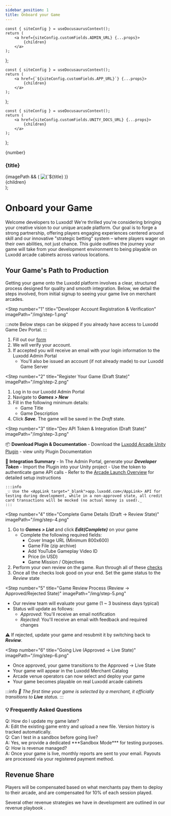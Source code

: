 ```yaml
---
sidebar_position: 1
title: Onboard your Game
---
```



	const { siteConfig } = useDocusaurusContext();
	return (
		<a href={siteConfig.customFields.ADMIN_URL} {...props}>
			{children}
		</a>
	);
};

	const { siteConfig } = useDocusaurusContext();
	return (
		<a href={`${siteConfig.customFields.APP_URL}`} {...props}>
			{children}
		</a>
	);
};

	const { siteConfig } = useDocusaurusContext();
	return (
		<a href={siteConfig.customFields.UNITY_DOCS_URL} {...props}>
			{children}
		</a>
	);
};

  <div className="step-container">
    <div className="step-header">
      <div className="step-number">{number}</div>
      <h3 className="step-title">{title}</h3>
    </div>
    <div className="step-content">
      {imagePath && (
        <img src={imagePath} alt={`${title} infographic`} className="step-infographic" />
      )}
      <div className="step-description">
        {children}
      </div>
    </div>
  </div>
);

# Onboard your Game

Welcome developers to Luxodd! We're thrilled you're considering bringing your creative vision to our unique arcade platform. Our goal is to forge a strong partnership, offering players engaging experiences centered around skill and our innovative "strategic betting" system – where players wager on their own abilities, not just chance. This guide outlines the journey your game will take from your development environment to being playable on Luxodd arcade cabinets across various locations.

## Your Game's Path to Production

Getting your game onto the Luxodd platform involves a clear, structured process designed for quality and smooth integration. Below, we detail the steps involved, from initial signup to seeing your game live on merchant arcades.

<Step 
  number="1" 
  title="Developer Account Registration & Verification" 
  imagePath="/img/step-1.png"
>
  :::note
  Below steps can be skipped if you already have access to Luxodd Game Dev Portal.
  :::

  1. Fill out our [form](https://forms.gle/ixqvtC9uKjJUNL5k8)
  2. We will verify your account.
  3. If accepted you will receive an email with your login information to the <AdminLink target="_blank">Luxodd Admin Portal</AdminLink>
     - You'll also be issued an account (if not already made) to our <AppLink target="_blank">Luxodd Game Server</AppLink>
</Step>

<Step 
  number="2" 
  title="Register Your Game (Draft State)" 
  imagePath="/img/step-2.png"
>
  1. Log in to our <AdminLink target="_blank">Luxodd Admin Portal</AdminLink>
  2. Navigate to ***Games > New***
  3. Fill in the following minimum details:
     - Game Title
     - Game Description
  4. Click ***Save***. The game will be saved in the _Draft_ state.
</Step>


<Step 
  number="3" 
  title="Dev API Token & Integration (Draft State)" 
  imagePath="/img/step-3.png"
>
  📦 **Download Plugin & Documentation**
    - Download the [Luxodd Arcade Unity Plugin](https://github.com/luxodd/unity-plugin/releases)
    - view unity Plugin <UnityDocsLink target="_blank">Documentation</UnityDocsLink>

  🔌 **Integration Summary**
    - In The Admin Portal, generate your ***Developer Token***
    - Import the Plugin into your Unity project
    - Use the token to authenticate game API calls
    - Refer to the [Arcade Launch Overview](/docs/arcade-launch/unity-plugin/overview) for detailed setup instructions

    :::info
    _💡 Use the <AppLink target="_blank">app.luxodd.com</AppLink> API for testing during development, while in a non-approved state, all credit card transactions will be mocked (no actual money is used)._
    :::
</Step>

<Step 
  number="4" 
  title="Complete Game Details (Draft → Review State)" 
  imagePath="/img/step-4.png"
>
  1. Go to ***Games > List*** and click ***Edit(Complete)*** on your game
     - Complete the following required fields:
       - Cover Image URL (Minimum 800x600)
       - Game File (zip archive)
       - Add YouTube Gameplay Video ID
       - Price (in USD)
       - Game Mission / Objectives
  2. Perform your own review on the game. Run through all of these [checks](arcade-launch/game-submission-checklist.md)
  3. Once all the checks look good on your end. Set the game status to the _Review_ state
</Step>

  <Step 
  number="5" 
  title="Game Review Process (Review → Approved/Rejected State)" 
  imagePath="/img/step-5.png"
  >
  - Our review team will evaluate your game (1 ~ 3 business days typical)
  - Status will update as follows:
    - _Approved_: You'll receive an email notification
    - _Rejected_: You'll receive an email with feedback and required changes

  ⚠️ If rejected, update your game and resubmit it by switching back to ***Review***.
  </Step>


  <Step 
  number="6" 
  title="Going Live (Approved → Live State)" 
  imagePath="/img/step-6.png"
  >
  - Once approved, your game transitions to the Approved → Live State
  - Your game will appear in the Luxodd Merchant Catalog
  - Arcade venue operators can now select and deploy your game
  - Your game becomes playable on real Luxodd arcade cabinets

  :::info
  _🚀 The first time your game is selected by a merchant, it officially transitions to ***Live*** status._
  :::
  </Step>

<div className="faq-container">
  <h3 className="faq-title">💡 Frequently Asked Questions</h3>

  <div className="faq-question">Q: How do I update my game later?</div>
  <div className="faq-answer">A: Edit the existing game entry and upload a new file. Version history is tracked automatically.</div>

  <div className="faq-question">Q: Can I test in a sandbox before going live?</div>
  <div className="faq-answer">A: Yes, we provide a dedicated ***Sandbox Mode*** for testing purposes.</div>

  <div className="faq-question">Q: How is revenue managed?</div>
  <div className="faq-answer">A: Once your game is live, monthly reports are sent to your email. Payouts are processed via your registered payment method.</div>
</div>

<div className="step-container">
  <h2>Revenue Share</h2>

  <p>Players will be compensated based on what merchants pay them to deploy to their arcade, and are compensated for 10% of each session played.</p>

  <p>Several other revenue strategies we have in development are outlined in our revenue <PDFViewer 
    pdfUrl="https://drive.google.com/file/d/1MMvjRvZvb6FtxUDF_4YmPJLDsmKf-ayL/view" 
    title="Luxodd Revenue Playbook">
    playbook
  </PDFViewer>.</p>
</div>